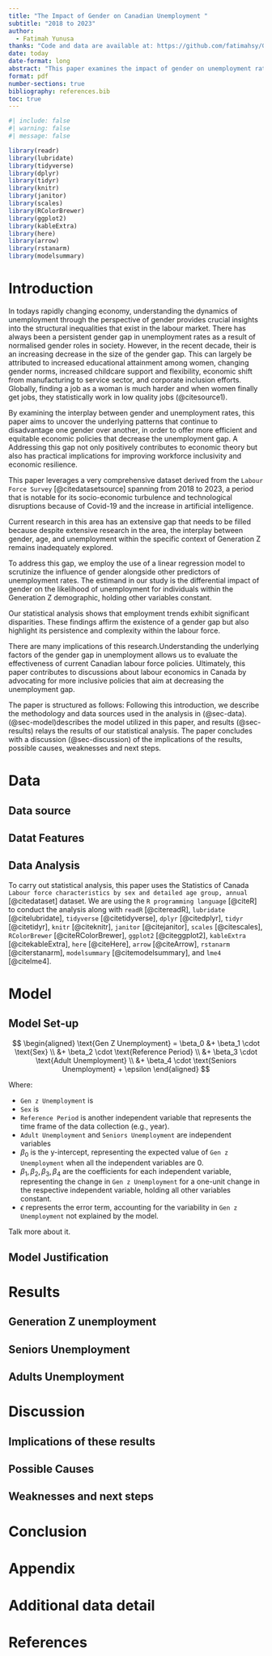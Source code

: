 ```yaml
---
title: "The Impact of Gender on Canadian Unemployment "
subtitle: "2018 to 2023"
author: 
  - Fatimah Yunusa
thanks: "Code and data are available at: https://github.com/fatimahsy/Gender-Unemployment-.git."
date: today
date-format: long
abstract: "This paper examines the impact of gender on unemployment rates across various demographics from 2018 to 2023, employing a comprehensive dataset from the Labor Force Survey to unravel the interplay between gender and overall economic participation.We also imploy the use of a linear regression model to help disect the influence of gender, among other predictors, on the unemployment rates of Generatinon Z. Our findings reveal significant disparities in unemployment trends, with distinct patterns emerging between different genders and age groups, hilighting the persistent gender gap in the labour market. This reaserch is important because it shows the underlying factors that contribute to unemployment disparities, offering insights into the effectiveness of current policies and the need for targeted interventions.Ultimately, this paper enhances our understanding of the labour market's complexities, advocating for inclusinve economic strategies to bridge the gender divide in employment opportunities. "
format: pdf
number-sections: true
bibliography: references.bib
toc: true 
---
```


```r
#| include: false
#| warning: false
#| message: false

library(readr)
library(lubridate)
library(tidyverse)
library(dplyr)
library(tidyr)
library(knitr)
library(janitor)
library(scales)
library(RColorBrewer)
library(ggplot2)
library(kableExtra)
library(here)
library(arrow)
library(rstanarm)
library(modelsummary)
```

# Introduction

In todays rapidly changing economy, understanding the dynamics of unemployment through the perspective of gender provides crucial insights into the structural inequalities that exist in the labour market. There has always been a persistent gender gap in unemployment rates as a result of normalised gender roles in society. However, in the recent decade, their is an increasing decrease in the size of the gender gap. This can largely be attributed to increased educational attainment among women, changing gender norms, increased childcare support and flexibility, economic shift from manufacturing to service sector, and corporate inclusion efforts. Globally, finding a job as a woman is much harder and when women finally get jobs, they statistically work in low quality jobs (@citesource1). 

By examining the interplay between gender and unemployment rates, this paper aims to uncover the underlying patterns that continue to disadvantage one gender over another, in order to offer more efficient and equitable economic policies that decrease the unemployment gap. A Addressing this gap not only positively contributes to economic theory but also has practical implications for improving workforce inclusivity and economic resilience.

This paper leverages a very comprehensive dataset derived from the `Labour Force Survey` [@citedatasetsource] spanning from 2018 to 2023, a period that is notable for its socio-economic turbulence and technological disruptions because of Covid-19 and the increase in artificial intelligence.

Current research in this area has an extensive gap that needs to be filled because despite extensive research in the area, the interplay between gender, age, and unemployment within the specific context of Generation Z remains inadequately explored. 

To address this gap, we employ the use of a linear regression model to scrutinize the influence of gender alongside other predictors of unemployment rates. The estimand in our study is the differential impact of gender on the likelihood of unemployment for individuals within the Generation Z demographic, holding other variables constant. 

Our statistical analysis shows that employment trends exhibit significant disparities. These findings affirm the existence of a gender gap but also highlight its persistence and complexity within the labour force. 

There are many implications of this research.Understanding the underlying factors of the gender gap in unemployment allows us to evaluate the effectiveness of current Canadian labour force policies. Ultimately, this paper contributes to  discussions about labour economics in Canada by advocating for more inclusive policies that aim at decreasing the unemployment gap. 

The paper is structured as follows: Following this introduction, we describe the methodology and data sources used in the analysis in (@sec-data). (@sec-model)describes the model utilized in this paper, and results (@sec-results) relays the results of our statistical analysis. The paper concludes with a discussion (@sec-discussion) of the implications of the results, possible causes, weaknesses and next steps.

# Data {#sec-data}

## Data source

## Datat Features

## Data Analysis

To carry out statistical analysis, this paper uses the Statistics of Canada `Labour force characteristics by sex and detailed age group, annual` [@citedataset] dataset. We are using the `R programming language` [@citeR] to conduct the analysis along with `readR` [@citereadR], `lubridate` [@citelubridate], `tidyverse` [@citetidyverse], `dplyr` [@citedplyr], `tidyr` [@citetidyr], `knitr` [@citeknitr], `janitor` [@citejanitor], `scales` [@citescales], `RColorBrewer` [@citeRColorBrewer], `ggplot2` [@citeggplot2], `kableExtra` [@citekableExtra], `here` [@citeHere], `arrow` [@citeArrow], `rstanarm` [@citerstanarm], `modelsummary` [@citemodelsummary], and `lme4` [@citelme4].

# Model {#sec-model}

## Model Set-up

$$
\begin{aligned}
\text{Gen Z Unemployment} = \beta_0 &+ \beta_1 \cdot \text{Sex} \\
&+ \beta_2 \cdot \text{Reference Period} \\
&+ \beta_3 \cdot \text{Adult Unemployment} \\
&+ \beta_4 \cdot \text{Seniors Unemployment} + \epsilon
\end{aligned}
$$

Where:

-   `Gen z Unemployment` is
-   `Sex` is
-   `Reference Period` is another independent variable that represents the time frame of the data collection (e.g., year).
-   `Adult Unemployment` and `Seniors Unemployment` are independent variables
-   $\beta_0$ is the y-intercept, representing the expected value of `Gen z Unemployment` when all the independent variables are 0.
-   $\beta_1, \beta_2, \beta_3, \beta_4$ are the coefficients for each independent variable, representing the change in `Gen z Unemployment` for a one-unit change in the respective independent variable, holding all other variables constant.
-   $\epsilon$ represents the error term, accounting for the variability in `Gen z Unemployment` not explained by the model.

Talk more about it.

## Model Justification

# Results {#sec-results}

## Generation Z unemployment

## Seniors Unemployment

## Adults Unemployment

# Discussion {#sec-discussion}

## Implications of these results

## Possible Causes

## Weaknesses and next steps

# Conclusion

\newpage

\appendix

# Appendix {.unnumbered}

# Additional data detail

\newpage

# References
